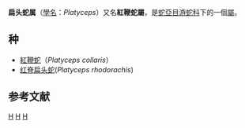{{Automatic taxobox
| taxon = Platyceps
| authority = Blyth, 1860
| subdivision_ranks = 种
| subdivision = 
}}
'''扁头蛇属'''（[[學名|學名]]：''Platyceps''）又名'''紅鞭蛇屬'''，是[[蛇亞目|蛇亞目]][[游蛇科|游蛇科]]下的一個[[屬|屬]]。

==种==
* [[紅鞭蛇|紅鞭蛇]]（''Platyceps collaris''）
* [[红脊扁头蛇|红脊扁头蛇]](''Platyceps rhodorachis'')

==参考文献==
{{reflist}}

{{taxonbar}}
[[Category:_1860年描述的分类群|H]]
[[Category:游蛇科|H]]
[[Category:扁头蛇属|H]]